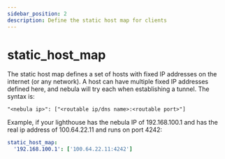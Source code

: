 ```yaml
---
sidebar_position: 2
description: Define the static host map for clients
---
```


# static_host_map

The static host map defines a set of hosts with fixed IP addresses on the internet (or any network). A host can have
multiple fixed IP addresses defined here, and nebula will try each when establishing a tunnel. The syntax is:

`"<nebula ip>": ["<routable ip/dns name>:<routable port>"]`

Example, if your lighthouse has the nebula IP of 192.168.100.1 and has the real ip address of 100.64.22.11 and runs on
port 4242:

```yml
static_host_map:
  '192.168.100.1': ['100.64.22.11:4242']
```
